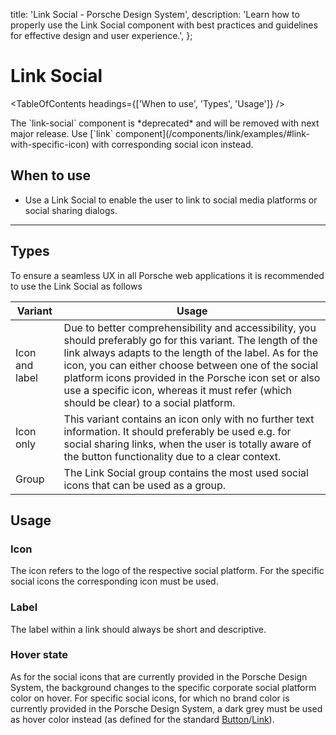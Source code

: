
  title: 'Link Social - Porsche Design System',
  description:
    'Learn how to properly use the Link Social component with best practices and guidelines for effective design and user experience.',
};

# Link Social <ComponentStatus tagName="p-link-social"></ComponentStatus>

<TableOfContents headings={['When to use', 'Types', 'Usage']} />

<Notification heading="Important note" heading-tag="h2" state="error">
  The `link-social` component is *deprecated* and will be removed with next major release. Use [`link`
  component](/components/link/examples/#link-with-specific-icon) with corresponding social icon instead.
</Notification>

## When to use

- Use a Link Social to enable the user to link to social media platforms or social sharing dialogs.

---

## Types

To ensure a seamless UX in all Porsche web applications it is recommended to use the Link Social as follows

| Variant        | Usage                                                                                                                                                                                                                                                                                                                                                                            |
| -------------- | -------------------------------------------------------------------------------------------------------------------------------------------------------------------------------------------------------------------------------------------------------------------------------------------------------------------------------------------------------------------------------- |
| Icon and label | Due to better comprehensibility and accessibility, you should preferably go for this variant. The length of the link always adapts to the length of the label. As for the icon, you can either choose between one of the social platform icons provided in the Porsche icon set or also use a specific icon, whereas it must refer (which should be clear) to a social platform. |
| Icon only      | This variant contains an icon only with no further text information. It should preferably be used e.g. for social sharing links, when the user is totally aware of the button functionality due to a clear context.                                                                                                                                                              |
| Group          | The Link Social group contains the most used social icons that can be used as a group.                                                                                                                                                                                                                                                                                           |

## Usage

### Icon

The icon refers to the logo of the respective social platform. For the specific social icons the corresponding icon must
be used.

### Label

The label within a link should always be short and descriptive.

### Hover state

As for the social icons that are currently provided in the Porsche Design System, the background changes to the specific
corporate social platform color on hover. For specific social icons, for which no brand color is currently provided in
the Porsche Design System, a dark grey must be used as hover color instead (as defined for the standard
[Button](/components/button/)/[Link](/components/link/)).
